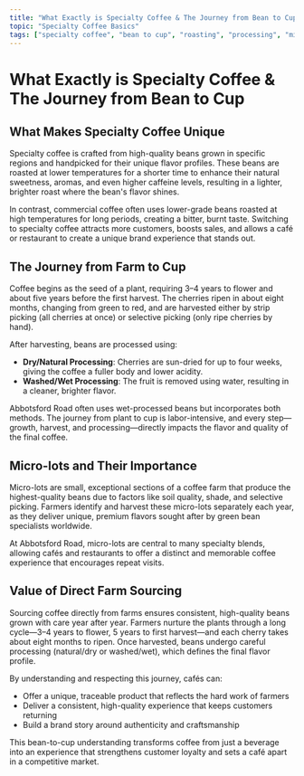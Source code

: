 ```yaml
---
title: "What Exactly is Specialty Coffee & The Journey from Bean to Cup"
topic: "Specialty Coffee Basics"
tags: ["specialty coffee", "bean to cup", "roasting", "processing", "micro-lots", "farm sourcing", "quality"]
---
```


# What Exactly is Specialty Coffee & The Journey from Bean to Cup

## What Makes Specialty Coffee Unique

Specialty coffee is crafted from high-quality beans grown in specific regions and handpicked for their unique flavor profiles. These beans are roasted at lower temperatures for a shorter time to enhance their natural sweetness, aromas, and even higher caffeine levels, resulting in a lighter, brighter roast where the bean's flavor shines.

In contrast, commercial coffee often uses lower-grade beans roasted at high temperatures for long periods, creating a bitter, burnt taste. Switching to specialty coffee attracts more customers, boosts sales, and allows a café or restaurant to create a unique brand experience that stands out.

## The Journey from Farm to Cup

Coffee begins as the seed of a plant, requiring 3–4 years to flower and about five years before the first harvest. The cherries ripen in about eight months, changing from green to red, and are harvested either by strip picking (all cherries at once) or selective picking (only ripe cherries by hand).

After harvesting, beans are processed using:

- **Dry/Natural Processing**: Cherries are sun-dried for up to four weeks, giving the coffee a fuller body and lower acidity.
- **Washed/Wet Processing**: The fruit is removed using water, resulting in a cleaner, brighter flavor.

Abbotsford Road often uses wet-processed beans but incorporates both methods. The journey from plant to cup is labor-intensive, and every step—growth, harvest, and processing—directly impacts the flavor and quality of the final coffee.

## Micro-lots and Their Importance

Micro-lots are small, exceptional sections of a coffee farm that produce the highest-quality beans due to factors like soil quality, shade, and selective picking. Farmers identify and harvest these micro-lots separately each year, as they deliver unique, premium flavors sought after by green bean specialists worldwide.

At Abbotsford Road, micro-lots are central to many specialty blends, allowing cafés and restaurants to offer a distinct and memorable coffee experience that encourages repeat visits.

## Value of Direct Farm Sourcing

Sourcing coffee directly from farms ensures consistent, high-quality beans grown with care year after year. Farmers nurture the plants through a long cycle—3–4 years to flower, 5 years to first harvest—and each cherry takes about eight months to ripen. Once harvested, beans undergo careful processing (natural/dry or washed/wet), which defines the final flavor profile.

By understanding and respecting this journey, cafés can:

- Offer a unique, traceable product that reflects the hard work of farmers
- Deliver a consistent, high-quality experience that keeps customers returning
- Build a brand story around authenticity and craftsmanship

This bean-to-cup understanding transforms coffee from just a beverage into an experience that strengthens customer loyalty and sets a café apart in a competitive market.
